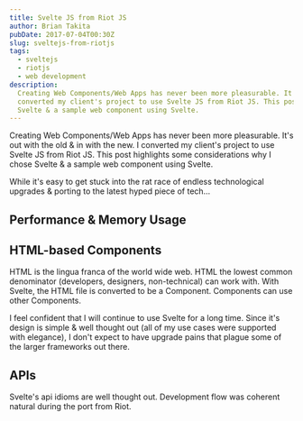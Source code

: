 ```yaml
---
title: Svelte JS from Riot JS
author: Brian Takita
pubDate: 2017-07-04T00:30Z
slug: sveltejs-from-riotjs
tags:
  - sveltejs
  - riotjs
  - web development
description:
  Creating Web Components/Web Apps has never been more pleasurable. It's out with the old & in with the new. I
  converted my client's project to use Svelte JS from Riot JS. This post highlights some considerations why I chose
  Svelte & a sample web component using Svelte.
---
```


Creating Web Components/Web Apps has never been more pleasurable. It's out with the old & in with the new. I
converted my client's project to use Svelte JS from Riot JS. This post highlights some considerations why I chose
Svelte & a sample web component using Svelte.
<p>
	<Rel dom={
		fragment_(
			V_atb_sveltejs(),
			` is a build-time isomorphic library that utilizes a transpilation process to build completely self-contained
			web components.`)
	}/>
</p>
<p>
	<Rel dom={
		fragment_(
			V_atb_riotjs(),
			` is a runtime isomorphic component library.`)
	}/>
</p>
<p>
	<Rel dom={
		fragment_(
			`I recently `,
			V_atb({
				innerText: 'converted this site',
				href: '/posts/monorepo-static-sites-using-sveltejs-rollup-bash'}),
			` to svelte from `,
			V_atb_metalsmithjs(),
			`, which is a static site generator.`)
	}/>
</p>

While it's easy to get stuck into the rat race of endless technological upgrades & porting to the latest hyped piece
of tech&hellip;

## Performance & Memory Usage
<p>
	<Rel dom={
		fragment_(
			`Despite beinga young library, svelte `,
			V_atb({
				href: 'https://rawgit.com/krausest/js-framework-benchmark/master/webdriver-ts-results/table.html'
			}, 'does quite well'),
			` on krausest/js-framework-benchmark for Performance & Memory Usage. That's because, Svelte JS generates
			optimal javascript while not having the overhead of a runtime library. It's also going to have an advantage in
			page load time due to not requiring a runtime library to be loaded.`
		)
	}/>
</p>

## HTML-based Components

HTML is the lingua franca of the world wide web. HTML the lowest common denominator (developers, designers,
non-technical) can work with. With Svelte, the HTML file is converted to be a Component. Components can use other
Components.

I feel confident that I will continue to use Svelte for a long time. Since it's design is simple & well thought out
(all of my use cases were supported with elegance), I don't expect to have upgrade pains that plague some of the
larger frameworks out there.

## APIs

Svelte's api idioms are well thought out. Development flow was coherent natural during the port from Riot.
<p>
	<Rel dom={
		fragment_(
			`For each of my professional clients, I usea monorepo using the `,
			V_atb_ctx_core(),
			` toolkit. ctx-core has supporting architecture of a dependency injected ctx (context), agents, & build tools.`)
	}/>
</p>
<p>
	<Rel dom={
		fragment_(
			`You can `,
			V_atb({
				innerText: 'read more about the features of svelte',
				href: 'https://svelte.dev/docs'
			}),
			`.`)
	}/>
</p>
